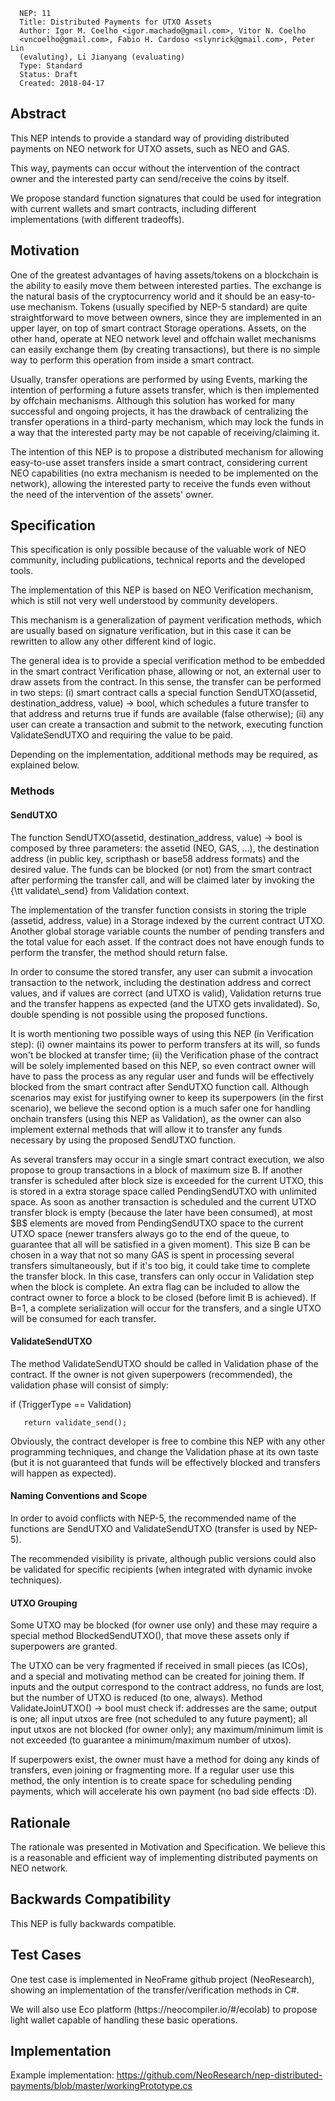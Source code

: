<pre>
  NEP: 11
  Title: Distributed Payments for UTXO Assets
  Author: Igor M. Coelho <igor.machado@gmail.com>, Vitor N. Coelho
  <vncoelho@gmail.com>, Fabio H. Cardoso <slynrick@gmail.com>, Peter Lin
  (evaluting), Li Jianyang (evaluating)
  Type: Standard
  Status: Draft
  Created: 2018-04-17
</pre>

==Abstract==

This NEP intends to provide a standard way of providing distributed payments on NEO network for UTXO assets, such as NEO and GAS.

This way, payments can occur without the intervention of the contract owner and the interested party can send/receive the coins by itself.

We propose standard function signatures that could be used for integration with current wallets and smart contracts, including different implementations (with different tradeoffs).

==Motivation==

One of the greatest advantages of having assets/tokens on a blockchain is the ability to easily move them between interested parties. The exchange is the natural basis of the cryptocurrency world and it should be an easy-to-use mechanism. Tokens (usually specified by NEP-5 standard) are quite straightforward to move between owners, since they are implemented in an upper layer, on top of smart contract Storage operations. Assets, on the other hand, operate at NEO network level and offchain wallet mechanisms can easily exchange them (by creating transactions), but there is no simple way to perform this operation from inside a smart contract.

Usually, transfer operations are performed by using Events, marking the intention of performing a future assets transfer, which is then implemented by offchain mechanisms. Although this solution has worked for many successful and ongoing projects, it has the drawback of centralizing the transfer operations in a third-party mechanism, which may lock the funds in a way that the interested party may be not capable of receiving/claiming it.

The intention of this NEP is to propose a distributed mechanism for allowing easy-to-use asset transfers inside a smart contract, considering current NEO capabilities (no extra mechanism is needed to be implemented on the network), allowing the interested party to receive the funds even without the need of the intervention of the assets' owner.

==Specification==

This specification is only possible because of the valuable work of NEO  community, including publications, technical reports and the developed tools.

The implementation of this NEP is based on NEO Verification mechanism, which is still not very well understood by community developers.

This mechanism is a generalization of payment verification methods, which are usually based on signature verification, but in this case it can be rewritten to allow any other different kind of logic.

The general idea is to provide a special verification method to be embedded in the smart contract Verification phase, allowing or not, an external user to draw assets from the contract.
In this sense, the transfer can be performed in two steps: (i) smart contract calls a special function SendUTXO(assetid, destination_address, value) -> bool, which schedules a future transfer to that address and returns true if funds are available (false otherwise); (ii) any user can create a transaction and submit to the network, executing function ValidateSendUTXO and requiring the value to be paid.

Depending on the implementation, additional methods may be required, as explained below.

===Methods===

====SendUTXO====

The function SendUTXO(assetid, destination_address, value) -> bool is composed by three parameters: the assetid (NEO, GAS, ...), the destination address (in public key, scripthash or base58 address formats) and the desired value. The funds can be blocked (or not) from the smart contract after performing the transfer call, and will be claimed later by invoking the {\tt validate\_send} from Validation context.

The implementation of the transfer function consists in storing the triple (assetid, address, value) in a Storage indexed by the current contract UTXO. Another global storage variable counts the number of pending transfers and the total value for each asset. If the contract does not have enough funds to perform the transfer, the method should return false.

In order to consume the stored transfer, any user can submit a invocation transaction to the network, including the destination address and correct values, and if values are correct (and UTXO is valid), Validation returns true and the transfer happens as expected (and the UTXO gets invalidated). So, double spending is not possible using the proposed functions.

It is worth mentioning two possible ways of using this NEP (in Verification step): (i) owner maintains its power to perform transfers at its will, so funds won't be blocked at transfer time; (ii) the Verification phase of the contract will be solely implemented based on this NEP, so even contract owner will have to pass the process as any regular user and funds will be effectively blocked from the smart contract after SendUTXO function call.
Although scenarios may exist for justifying owner to keep its superpowers (in the first scenario), we believe the second option is a much safer one for handling onchain transfers (using this NEP as Validation), as the owner can also implement external methods that will allow it to transfer any funds necessary by using the proposed SendUTXO function.

As several transfers may occur in a single smart contract execution, we also propose to group transactions in a block of maximum size B. If another transfer is scheduled after block size is exceeded for the current UTXO, this is stored in a extra storage space called PendingSendUTXO with unlimited space. As soon as another transaction is scheduled and the current UTXO transfer block is empty (because the later have been consumed), at most $B$ elements are moved from PendingSendUTXO space to the current UTXO space (newer transfers always go to the end of the queue, to guarantee that all will be satisfied in a given moment).
This size B can be chosen in a way that not so many GAS is spent in processing several transfers simultaneously, but if it's too big, it could take time to complete the transfer block. In this case, transfers can only occur in Validation step when the block is complete. An extra flag can be included to allow the contract owner to force a block to be closed (before limit B is achieved).
If B=1, a complete serialization will occur for the transfers, and a single UTXO will be consumed for each transfer.


====ValidateSendUTXO====

The method ValidateSendUTXO should be called in Validation phase of the contract. If the owner is not given superpowers (recommended), the validation phase will consist of simply:

if (TriggerType == Validation)
    return validate_send();

Obviously, the contract developer is free to combine this NEP with any other programming techniques, and change the Validation phase at its own taste (but it is not guaranteed that funds will be effectively blocked and transfers will happen as expected).


====Naming Conventions and Scope====
In order to avoid conflicts with NEP-5, the recommended name of the functions are SendUTXO and ValidateSendUTXO (transfer is used by NEP-5).

The recommended visibility is private, although public versions could also be validated for specific recipients (when integrated with dynamic invoke techniques).


====UTXO Grouping====

Some UTXO may be blocked (for owner use only) and these may require a special method BlockedSendUTXO(), that move these assets only if superpowers are granted.

The UTXO can be very fragmented if received in small pieces (as ICOs), and a special and motivating method can be created for joining them.
If inputs and the output correspond to the contract address, no funds are lost, but the number of UTXO is reduced (to one, always). Method ValidateJoinUTXO() -> bool must check if: addresses are the same; output is one; all input utxos are free (not scheduled to any future payment); all input utxos are not blocked (for owner only); any maximum/minimum limit is not exceeded (to guarantee a minimum/maximum number of utxos).

If superpowers exist, the owner must have a method for doing any kinds of transfers, even joining or fragmenting more.
If a regular user use this method, the only intention is to create space for scheduling pending payments, which will accelerate his own payment (no bad side effects :D).


==Rationale==

The rationale was presented in Motivation and Specification. We believe this is a reasonable and efficient way of implementing  distributed payments on NEO network.

==Backwards Compatibility==

This NEP is fully backwards compatible.

==Test Cases==

One test case is implemented in NeoFrame github project (NeoResearch), showing an implementation of the transfer/verification methods in C#.

We will also use Eco platform (https://neocompiler.io/#/ecolab) to propose light wallet capable of handling these basic operations.

==Implementation==

Example implementation: https://github.com/NeoResearch/nep-distributed-payments/blob/master/workingPrototype.cs
